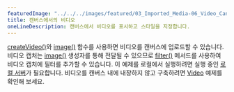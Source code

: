 ---
featuredImage: "../../../images/featured/03_Imported_Media-06_Video_Canvas-thumbnail.png"
title: 캔버스에서의 비디오
oneLineDescription: 캔버스에서 비디오를 표시하고 스타일을 지정합니다.
---

<a href="/reference/#/p5/createVideo/" target="_blank">createVideo()</a>와
<a href="/reference/#/p5/image/" target="_blank">image()</a> 함수를 사용하면 비디오를 캔버스에 업로드할 수 있습니다.
비디오 캡처는 <a href="/reference/#/p5/image/" target="_blank">image()</a> 생성자를 통해 전달될 수 있으므로
<a href="/reference/#/p5/filter/" target="_blank">filter()</a> 메서드를 사용하여 비디오 캡처에 필터를 추가할 수 있습니다.
이 예제를 로컬에서 실행하려면 실행 중인 <a href="https://github.com/processing/p5.js/wiki/Local-server">로컬 서버</a>가 필요합니다. 
비디오를 캔버스 내에 내장하지 않고 구축하려면 <a href="/examples/dom-video.html/">Video</a> 예제를 확인해 보세요.
